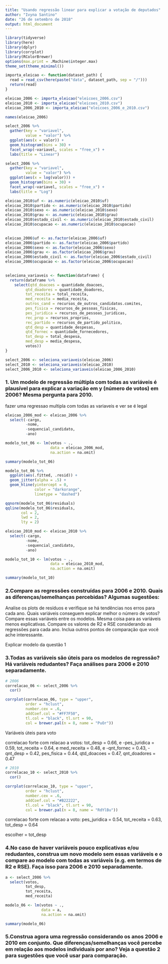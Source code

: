 ```yaml
---
title: "Usando regressão linear para explicar a votação de deputados"
author: "Ivyna Santino"
date: "26 de setembro de 2018"
output: html_document
---
```


```r
library(tidyverse)
library(here)
library(dplyr)
library(corrplot)
library(RColorBrewer)
options(max.print = .Machine$integer.max)
theme_set(theme_minimal())
```

```r
importa_eleicao <- function(dataset_path) {
  read = read_csv(here(paste("data", dataset_path, sep = "/")))
  return(read)
}

eleicao_2006 <- importa_eleicao("eleicoes_2006.csv")
eleicao_2010 <- importa_eleicao("eleicoes_2010.csv")
eleicao_2006_2010 <- importa_eleicao("eleicoes_2006_e_2010.csv")
```

```r
names(eleicao_2006)
```

```r
select_2006 %>% 
  gather(key = "variavel",
         value = "valor") %>% 
  ggplot(aes(x = valor)) +
  geom_histogram(bins = 30) +
  facet_wrap(~variavel, scales = "free_x") +
  labs(title = "Linear")

select_2006 %>% 
  gather(key = "variavel",
         value = "valor") %>% 
  ggplot(aes(x = log(valor))) +
  geom_histogram(bins = 30) +
  facet_wrap(~variavel, scales = "free_x") +
  labs(title = "Log")

```



```r
eleicao_2010$uf <- as.numeric(eleicao_2010$uf)
eleicao_2010$partido <- as.numeric(eleicao_2010$partido)
eleicao_2010$sexo <- as.numeric(eleicao_2010$sexo)
eleicao_2010$grau <- as.numeric(eleicao_2010$grau)
eleicao_2010$estado_civil <- as.numeric(eleicao_2010$estado_civil)
eleicao_2010$ocupacao <- as.numeric(eleicao_2010$ocupacao)
  
```

```r
eleicao_2006$uf <- as.factor(eleicao_2006$uf)
eleicao_2006$partido <- as.factor(eleicao_2006$partido)
eleicao_2006$sexo <- as.factor(eleicao_2006$sexo)
eleicao_2006$grau <- as.factor(eleicao_2006$grau)
eleicao_2006$estado_civil <- as.factor(eleicao_2006$estado_civil)
eleicao_2006$ocupacao <- as.factor(eleicao_2006$ocupacao)
  
```


```r
seleciona_variaveis <- function(dataframe) {
  return(dataframe %>% 
    select(qtd_doacoes = quantidade_doacoes,
         qtd_doadores = quantidade_doadores,
         tot_receita = total_receita,
         med_receita = media_receita,
         outros_cand = recursos_de_outros_candidatos.comites,
         pes_fisica = recursos_de_pessoas_fisicas,
         pes_juridica = recursos_de_pessoas_juridicas,
         rec_prop = recursos_proprios,
         rec_partido = recursos_de_partido_politico,
         qtd_desp = quantidade_despesas,
         qtd_fornec = quantidade_fornecedores,
         tot_desp = total_despesa,
         med_desp = media_despesa,
         votos))
}

select_2006 <- seleciona_variaveis(eleicao_2006)
select_2010 <- seleciona_variaveis(eleicao_2010)
select_2006_2010 <- seleciona_variaveis(eleicao_2006_2010)

```


### 1. Um modelo de regressão múltipla com todas as variáveis é plausível para explicar a variação em y (número de votos) em 2006? Mesma pergunta para 2010.
fazer uma regressao multipla com todas as variaveis e ver se é legal

```r
eleicao_2006_mod <- eleicao_2006 %>% 
  select(-cargo,
         -nome,
         -sequencial_candidato,
         -ano)
```


```r
modelo_tot_06 <- lm(votos ~ ., 
                    data = eleicao_2006_mod, 
                    na.action = na.omit)
```

```r
summary(modelo_tot_06)
```

```r
modelo_tot_06 %>% 
  ggplot(aes(.fitted, .resid)) +
  geom_jitter(alpha = .5) +
  geom_hline(yintercept = 0,
             color = "darkorange",
             linetype = "dashed")
```

```r
qqnorm(modelo_tot_06$residuals)
qqline(modelo_tot_06$residuals,
       col = 2,
       lwd = 2,
       lty = 2)
```


```r
eleicao_2010_mod <- eleicao_2010 %>% 
  select(-cargo,
         -nome,
         -sequencial_candidato,
         -ano)
```

```r
modelo_tot_10 <- lm(votos ~ ., 
                    data = eleicao_2010_mod,
                    na.action = na.omit)
```

```r
summary(modelo_tot_10)
```


### 2.Compare as regressões construídas para 2006 e 2010. Quais as diferenças/semelhanças percebidas? Algumas sugestões:
  Analise os plots de resíduos e verifique se há tendências nos erros para cada ano.
  Quais variáveis conseguem explicar melhor o número de votos? Compare essas variáveis entre os modelos. Mesma coisa para as variáveis menos explicativas.
  Compare os valores de R2 e RSE considerando as regressões para cada ano.
  Inclua outros pontos de comparação que você ache interessante.

Explicar modelo da questão 1

### 3.Todas as variáveis são úteis para os modelos de regressão? Há variáveis redudantes? Faça análises para 2006 e 2010 separadamente. 

```r
# 2006
correlacao_06 <- select_2006 %>% 
  cor()

corrplot(correlacao_06, type = "upper",
         order = "hclust",
         number.cex = .6,
         addCoef.col = "#FF7F50",
         tl.col = "black", tl.srt = 90,
         col = brewer.pal(n = 8, name = "PuOr"))

```
Variáveis úteis para voto

correlacao forte com relacao a votos: tot_desp = 0.66, e
                                      -pes_juridica = 0.59, 
                                      tot_receita = 0.64, e
                                      med_receita = 0.48, e
                                      -qnt_fornec = 0.43, 
                                      -qnt_desp = 0.42, 
                                      pes_fisica = 0.44, 
                                      qtd_doacoes = 0.47, 
                                      qnt_doadores = 0.47


```r
# 2010
correlacao_10 <- select_2010 %>% 
  cor()

corrplot(correlacao_10, type = "upper",
         order = "hclust",
         number.cex = .6,
         addCoef.col = "#B22222",
         tl.col = "black", tl.srt = 90,
         col = brewer.pal(n = 8, name = "RdYlBu"))
```
correlacao forte com relacao a voto: pes_juridica = 0.54, tot_receita = 0.63, tot_desp = 0.64

escolher = tot_desp

### 4.No caso de haver variáveis pouco explicativas e/ou redudantes, construa um novo modelo sem essas variáveis e o compare ao modelo com todas as variáveis (e.g. em termos de R2 e RSE). Faça isso para 2006 e 2010 separadamente. 

```r
a <- select_2006 %>% 
  select(votos,
         tot_desp,
         tot_receita,
         med_receita)
```


```r
modelo_06 <- lm(votos ~ .,
                data = a,
                na.action = na.omit)
```

```r
summary(modelo_06)
```

### 5.Construa agora uma regressão considerando os anos 2006 e 2010 em conjunto. Que diferenças/semelhanças você percebe em relação aos modelos individuais por ano? Veja a questão 2 para sugestões que você usar para comparação.

```r

```




